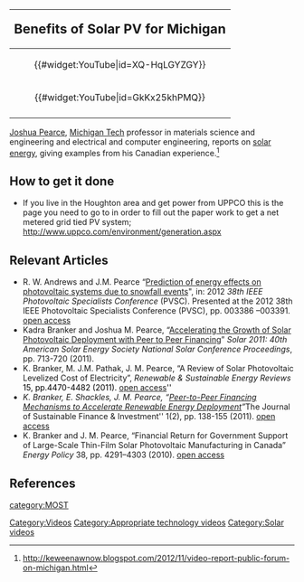{{MOST}}

<!--              **********     RIGHT BOX     **********     -->
{|style="border:1px solid #faa808; background-color: #D0D0FF; margin-left:.1em; margin-top:2px; -moz-border-radius:15px;" align="right" width="240px"
!<big><big>Benefits of Solar PV for Michigan</big>
|-
|<center>{{#widget:YouTube|id=XQ-HqLGYZGY}} </center>
|-
|<center>{{#widget:YouTube|id=GkKx25khPMQ}} </center>
|-
|}

[[Joshua Pearce]], [[Michigan Tech]] professor in materials science and engineering and electrical and computer engineering, reports on [[solar energy]], giving examples from his Canadian experience.<ref> http://keweenawnow.blogspot.com/2012/11/video-report-public-forum-on-michigan.html</ref>

== How to get it done==
* If you live in the Houghton area and get power from UPPCO this is the page you need to go to in order to fill out the paper work to get a net metered grid tied PV system; http://www.uppco.com/environment/generation.aspx

== Relevant Articles ==
* R. W. Andrews and J.M. Pearce “[http://ieeexplore.ieee.org/stamp/stamp.jsp?tp=&arnumber=6318297 Prediction of energy effects on photovoltaic systems due to snowfall events]", in: 2012 ''38th IEEE Photovoltaic Specialists Conference'' (PVSC). Presented at the 2012 38th IEEE Photovoltaic Specialists Conference (PVSC), pp. 003386 –003391. [http://www.academia.edu/1991659/Prediction_of_Energy_Effects_on_Photovoltaic_Systems_due_to_Snowfall_Events open access]
* Kadra Branker and Joshua M. Pearce, “[http://mtu.academia.edu/JoshuaPearce/Papers/1850941/Accelerating_the_Growth_of_Solar_Photovoltaic_Deployment_with_Peer_to_Peer_Financing Accelerating the Growth of Solar Photovoltaic Deployment with Peer to Peer Financing]” ''Solar 2011: 40th American Solar Energy Society National Solar Conference Proceedings'', pp. 713-720 (2011).
* K. Branker, M. J.M. Pathak, J. M. Pearce, “A Review of Solar Photovoltaic Levelized Cost of Electricity”, ''Renewable & Sustainable Energy Reviews'' <font color="#000000">''' '''15</font><font color="#000000">, pp.4470-4482 (2011). [http://mtu.academia.edu/JoshuaPearce/Papers/1540664/A_Review_of_Solar_Photovoltaic_Levelized_Cost_of_Electricity open access]</font><font color="#000000">''
*''</font> K. Branker, E. Shackles, J. M. Pearce, “[http://www.tandfonline.com/doi/abs/10.1080/20430795.2011.582325 Peer-to-Peer Financing Mechanisms to Accelerate Renewable Energy Deployment]” ''The Journal of Sustainable Finance & Investment'' 1(2), pp. 138-155 (2011). [http://mtu.academia.edu/JoshuaPearce/Papers/1540666/Peer-to-Peer_Financing_Mechanisms_to_Accelerate_Renewable_Energy_Deployment open access]
* K. Branker and J. M. Pearce, “Financial Return for Government Support of Large-Scale Thin-Film Solar Photovoltaic Manufacturing in Canada” ''Energy Policy'' 38, pp. 4291–4303 (2010). [http://mtu.academia.edu/JoshuaPearce/Papers/1540699/Financial_Return_for_Government_Support_Financial_Return_for_Government_Support_of_Large-Scale_Thin-Film_Solar_Photovoltaic_Manufacturing_in_Canada open access]

==References==
<references/>


[[category:MOST]]
[[Category:Videos]]
[[Category:Appropriate technology videos]]
[[Category:Solar videos]]